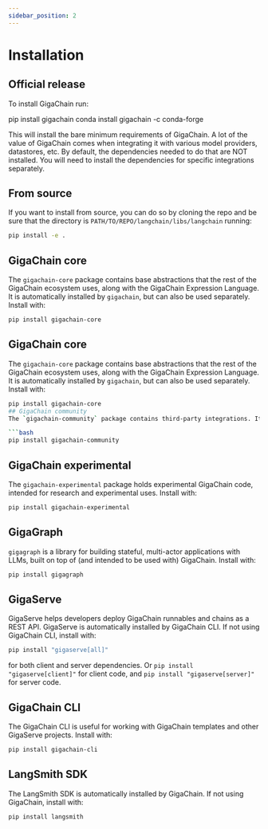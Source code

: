 ```yaml
---
sidebar_position: 2
---
```


# Installation

## Official release

To install GigaChain run:


<Tabs>
  <TabItem value="pip" label="Pip" default>
    <CodeBlock language="bash">pip install gigachain</CodeBlock>
  </TabItem>
  <TabItem value="conda" label="Conda">
    <CodeBlock language="bash">conda install gigachain -c conda-forge</CodeBlock>
  </TabItem>
</Tabs>

This will install the bare minimum requirements of GigaChain.
A lot of the value of GigaChain comes when integrating it with various model providers, datastores, etc.
By default, the dependencies needed to do that are NOT installed. You will need to install the dependencies for specific integrations separately.

## From source

If you want to install from source, you can do so by cloning the repo and be sure that the directory is `PATH/TO/REPO/langchain/libs/langchain` running:

```bash
pip install -e .
```

## GigaChain core
The `gigachain-core` package contains base abstractions that the rest of the GigaChain ecosystem uses, along with the GigaChain Expression Language. It is automatically installed by `gigachain`, but can also be used separately. Install with:

```bash
pip install gigachain-core
```

## GigaChain core
The `gigachain-core` package contains base abstractions that the rest of the GigaChain ecosystem uses, along with the GigaChain Expression Language. It is automatically installed by `gigachain`, but can also be used separately. Install with:

```bash
pip install gigachain-core
## GigaChain community
The `gigachain-community` package contains third-party integrations. It is automatically installed by `gigachain`, but can also be used separately. Install with:

```bash
pip install gigachain-community
```

## GigaChain experimental
The `gigachain-experimental` package holds experimental GigaChain code, intended for research and experimental uses.
Install with:

```bash
pip install gigachain-experimental
```

## GigaGraph
`gigagraph` is a library for building stateful, multi-actor applications with LLMs, built on top of (and intended to be used with) GigaChain.
Install with:

```bash
pip install gigagraph
```
## GigaServe
GigaServe helps developers deploy GigaChain runnables and chains as a REST API.
GigaServe is automatically installed by GigaChain CLI.
If not using GigaChain CLI, install with:

```bash
pip install "gigaserve[all]"
```
for both client and server dependencies. Or `pip install "gigaserve[client]"` for client code, and `pip install "gigaserve[server]"` for server code.

## GigaChain CLI
The GigaChain CLI is useful for working with GigaChain templates and other GigaServe projects.
Install with:

```bash
pip install gigachain-cli
```

## LangSmith SDK
The LangSmith SDK is automatically installed by GigaChain.
If not using GigaChain, install with:

```bash
pip install langsmith
```
